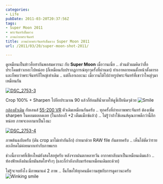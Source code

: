 ```yaml
---
categories:
- Life
pubDate: 2011-03-20T20:37:56Z
tags:
- Super Moon 2011
- พระจันทร์เต็มดวง
- ภาพภ่ายพระจันทร์
title: ภาพถ่ายพระจันทร์เต็มดวง Super Moon 2011
url: /2011/03/20/super-moon-shot-2011/

---
```


ดูเหมือนเป็นข่าวฮือฮากันพอสมควรนะ กับ **Super Moon** เมื่อวานเนี่ย .. ส่วนตัวผมคิดว่าสื่อประโคมข่าวเยอะไปหน่อย (ก็เหมือนกับปรากฏการณ์ทุกๆครั้งที่ผ่านมา) ทำเอาหลายคนตั้งหน้าตั้งตารอ และก็พบว่าพระจันทร์ก็ใหญ่เท่าเดิม .. แต่ก็เอาเถอะนะ เมื่อวานได้ไปถ่ายรูปพระจันทร์ที่เขาว่าใหญ่ๆมาเหมือนกัน

[![DSC_2753-3](https://files.armno.in.th/uploads/2011/03/DSC_2753-3_thumb.jpg)](https://files.armno.in.th/uploads/2011/03/DSC_2753-31.jpg)

Crop 100% + Sharpen ไปอีกประมาณ 90 แล้วก็ย้อมสีน้ำตาลให้ดูซีเปียนิดๆด้วย ![Smile](https://files.armno.in.th/uploads/2011/03/wlEmoticon-smile.png)

[กล้องตัวเดิม](https://armno.in.th/content/nikon-d60) กับเลนส์ [55-200 VR](https://armno.in.th/content/nikon-af-s-55-200-vr) ตัวเดิมเหมือนกันครับ .. ทุกครั้งที่ถ่ายภาพพระจันทร์ ต้องเพิ่ม sharpen ในคอมตลอดเลย (ในกล้องก็ +2 เต็มแม็กซ์แล้ว) .. ไม่รู้ว่าถ้าใช้เลนส์คุณภาพดีกว่านี้อีกหน่อย ภาพจะออกมาเป็นไงนะ

[![DSC_2753-4](https://files.armno.in.th/uploads/2011/03/DSC_2753-4_thumb1.jpg)](https://files.armno.in.th/uploads/2011/03/DSC_2753-4.jpg)

ภาพต้นฉบับครับ (ดัน crop มาไม่เท่ากันอีก) ถ่ายมาด้วย RAW file กันตายครับ .. เห็นได้ชัดว่ารายละเอียดไม่ค่อยมากเท่ากับภาพแรก

ช่วงนี้อากาศที่เชียงใหม่ยังสดใสอยู่ครับ หลังจากฝนตกหลายวัน อากาศกลับมาเป็นเหมือนเดิมแล้ว .. ท้องฟ้าหลังฝนเนี่ยมันสดใสจริงๆ (และก็กำลังกลับมาร้อนเหมือนเดิมละด้วย)

ไม่รู้จะจบยังไง มีภาพมาแค่ 2 ภาพ .. งั้นก็ขอให้ทุกคนมีความสุขกับการดูดาวนะครับ ![Winking smile](https://files.armno.in.th/uploads/2011/03/wlEmoticon-winkingsmile1.png)

